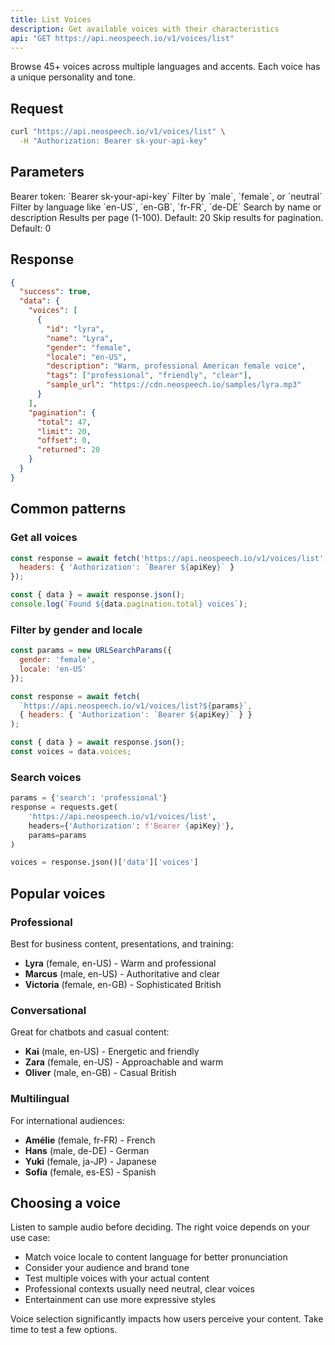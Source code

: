 ```yaml
---
title: List Voices
description: Get available voices with their characteristics
api: "GET https://api.neospeech.io/v1/voices/list"
---
```


Browse 45+ voices across multiple languages and accents. Each voice has a unique personality and tone.

## Request

```bash
curl "https://api.neospeech.io/v1/voices/list" \
  -H "Authorization: Bearer sk-your-api-key"
```

## Parameters

<ParamField header="Authorization" type="string" required>
  Bearer token: `Bearer sk-your-api-key`
</ParamField>

<ParamField query="gender" type="string">
  Filter by `male`, `female`, or `neutral`
</ParamField>

<ParamField query="locale" type="string">
  Filter by language like `en-US`, `en-GB`, `fr-FR`, `de-DE`
</ParamField>

<ParamField query="search" type="string">
  Search by name or description
</ParamField>

<ParamField query="limit" type="integer">
  Results per page (1-100). Default: 20
</ParamField>

<ParamField query="offset" type="integer">
  Skip results for pagination. Default: 0
</ParamField>

## Response

```json
{
  "success": true,
  "data": {
    "voices": [
      {
        "id": "lyra",
        "name": "Lyra",
        "gender": "female",
        "locale": "en-US",
        "description": "Warm, professional American female voice",
        "tags": ["professional", "friendly", "clear"],
        "sample_url": "https://cdn.neospeech.io/samples/lyra.mp3"
      }
    ],
    "pagination": {
      "total": 47,
      "limit": 20,
      "offset": 0,
      "returned": 20
    }
  }
}
```

## Common patterns

### Get all voices

```javascript
const response = await fetch('https://api.neospeech.io/v1/voices/list', {
  headers: { 'Authorization': `Bearer ${apiKey}` }
});

const { data } = await response.json();
console.log(`Found ${data.pagination.total} voices`);
```

### Filter by gender and locale

```javascript
const params = new URLSearchParams({
  gender: 'female',
  locale: 'en-US'
});

const response = await fetch(
  `https://api.neospeech.io/v1/voices/list?${params}`,
  { headers: { 'Authorization': `Bearer ${apiKey}` } }
);

const { data } = await response.json();
const voices = data.voices;
```

### Search voices

```python
params = {'search': 'professional'}
response = requests.get(
    'https://api.neospeech.io/v1/voices/list',
    headers={'Authorization': f'Bearer {apiKey}'},
    params=params
)

voices = response.json()['data']['voices']
```

## Popular voices

### Professional

Best for business content, presentations, and training:

- **Lyra** (female, en-US) - Warm and professional
- **Marcus** (male, en-US) - Authoritative and clear
- **Victoria** (female, en-GB) - Sophisticated British

### Conversational

Great for chatbots and casual content:

- **Kai** (male, en-US) - Energetic and friendly
- **Zara** (female, en-US) - Approachable and warm
- **Oliver** (male, en-GB) - Casual British

### Multilingual

For international audiences:

- **Amélie** (female, fr-FR) - French
- **Hans** (male, de-DE) - German
- **Yuki** (female, ja-JP) - Japanese
- **Sofia** (female, es-ES) - Spanish

## Choosing a voice

Listen to sample audio before deciding. The right voice depends on your use case:

- Match voice locale to content language for better pronunciation
- Consider your audience and brand tone
- Test multiple voices with your actual content
- Professional contexts usually need neutral, clear voices
- Entertainment can use more expressive styles

Voice selection significantly impacts how users perceive your content. Take time to test a few options.
